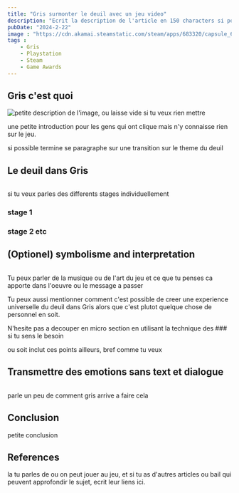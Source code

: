 ```yaml
---
title: "Gris surmonter le deuil avec un jeu video"
description: "Ecrit la description de l'article en 150 characters si possible"
pubDate: "2024-2-22"
image : "https://cdn.akamai.steamstatic.com/steam/apps/683320/capsule_616x353.jpg?t=1686261902"
tags :
    - Gris
    - Playstation
    - Steam
    - Game Awards
---
```


## Gris c'est quoi
<Image src="" alt="petite description de l'image, ou laisse vide si tu veux rien mettre" />

une petite introduction pour les gens qui ont clique mais n'y connaisse rien sur le jeu.

si possible termine se paragraphe sur une transition sur le theme du deuil

## Le deuil dans Gris
<Image src="" />

si tu veux parles des differents stages individuellement

### stage 1

### stage 2 etc

## (Optionel) symbolisme and interpretation
<Image src="" />

Tu peux parler de la musique ou de l'art du jeu et ce que tu penses ca apporte dans l'oeuvre ou le message a passer

Tu peux aussi mentionner comment c'est possible de creer une experience universelle du deuil dans Gris alors que c'est plutot quelque chose de personnel en soit.

N'hesite pas a decouper en micro section en utilisant la technique des ### si tu sens le besoin

ou soit inclut ces points ailleurs, bref comme tu veux


## Transmettre des emotions sans text et dialogue
<Image src="" />

parle un peu de comment gris arrive a faire cela 


## Conclusion
petite conclusion 

## References

la tu parles de ou on peut jouer au jeu, et si tu as d'autres articles ou bail qui peuvent approfondir le sujet, ecrit leur liens ici.




